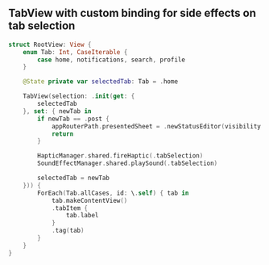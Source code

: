 ## TabView with custom binding for side effects on tab selection

```swift copy showLineNumbers
struct RootView: View {
    enum Tab: Int, CaseIterable {
        case home, notifications, search, profile
    }

    @State private var selectedTab: Tab = .home

    TabView(selection: .init(get: {
        selectedTab
    }, set: { newTab in
        if newTab == .post {
            appRouterPath.presentedSheet = .newStatusEditor(visibility: userPreferences.postVisibility)
            return
        }

        HapticManager.shared.fireHaptic(.tabSelection)
        SoundEffectManager.shared.playSound(.tabSelection)

        selectedTab = newTab
    })) {
        ForEach(Tab.allCases, id: \.self) { tab in
            tab.makeContentView()
            .tabItem {
                tab.label
            }
            .tag(tab)
        }
    }
}
```
